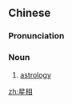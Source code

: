 ==Chinese==
{{zh-forms}}

===Pronunciation===
{{zh-pron
|m=xīngxiàng
|c=sing1 soeng1
|cat=n
}}

===Noun===
{{zh-noun}}

# [[astrology]]

[[zh:星相]]